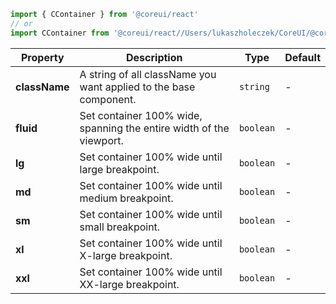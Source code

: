 
```jsx
import { CContainer } from '@coreui/react'
// or
import CContainer from '@coreui/react//Users/lukaszholeczek/CoreUI/@coreui/react/packages/coreui-react/src/components/grid/CContainer'
```

| Property | Description | Type | Default |
| --- | --- | --- | --- |
| **className** | A string of all className you want applied to the base component. | `string` | - |
| **fluid** | Set container 100% wide, spanning the entire width of the viewport. | `boolean` | - |
| **lg** | Set container 100% wide until large breakpoint. | `boolean` | - |
| **md** | Set container 100% wide until medium breakpoint. | `boolean` | - |
| **sm** | Set container 100% wide until small breakpoint. | `boolean` | - |
| **xl** | Set container 100% wide until X-large breakpoint. | `boolean` | - |
| **xxl** | Set container 100% wide until XX-large breakpoint. | `boolean` | - |
